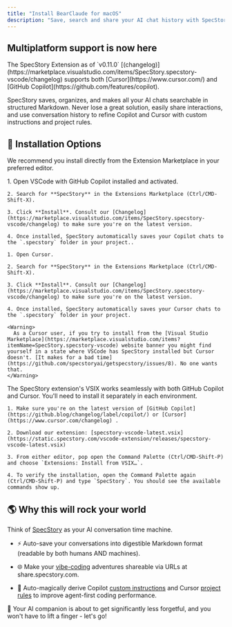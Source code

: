 ```yaml
---
title: "Install BearClaude for macOS"
description: "Save, search and share your AI chat history with SpecStory."
---
```


## Multiplatform support is now here

<Note>
The SpecStory Extension as of `v0.11.0` [(changelog)](https://marketplace.visualstudio.com/items/SpecStory.specstory-vscode/changelog) supports both [Cursor](https://www.cursor.com/) and [GitHub Copilot](https://github.com/features/copilot).
</Note>

SpecStory saves, organizes, and makes all your AI chats searchable in structured Markdown. Never lose a great solution, easily share interactions, and use conversation history to refine Copilot and Cursor with custom instructions and project rules.

## 🍦 Installation Options

We recommend you install directly from the Extension Marketplace in your preferred editor.

<Tabs>
  <Tab title="GitHub Copilot">
    1. Open VSCode with GitHub Copilot installed and activated.
    
    2. Search for **SpecStory** in the Extensions Marketplace (Ctrl/CMD-Shift-X).
    
    3. Click **Install**. Consult our [Changelog](https://marketplace.visualstudio.com/items/SpecStory.specstory-vscode/changelog) to make sure you're on the latest version.
    
    4. Once installed, SpecStory automatically saves your Copilot chats to the `.specstory` folder in your project..
  </Tab>
  <Tab title="Cursor">
        
    1. Open Cursor.
    
    2. Search for **SpecStory** in the Extensions Marketplace (Ctrl/CMD-Shift-X).
    
    3. Click **Install**. Consult our [Changelog](https://marketplace.visualstudio.com/items/SpecStory.specstory-vscode/changelog) to make sure you're on the latest version.

    4. Once installed, SpecStory automatically saves your Cursor chats to the `.specstory` folder in your project.
    
    <Warning>
      As a Cursor user, if you try to install from the [Visual Studio Marketplace](https://marketplace.visualstudio.com/items?itemName=SpecStory.specstory-vscode) website banner you might find yourself in a state where VSCode has SpecStory installed but Cursor doesn't. [It makes for a bad time](https://github.com/specstoryai/getspecstory/issues/8). No one wants that.
    </Warning>
  </Tab>
  <Tab title="Install from VSIX">
     <Tip>
     The SpecStory extension's VSIX works seamlessly with both GitHub Copilot and Cursor. You'll need to install it separately in each environment.
    </Tip>

    1. Make sure you're on the latest version of [GitHub Copilot](https://github.blog/changelog/label/copilot/) or [Cursor](https://www.cursor.com/changelog) .
    
    2. Download our extension: [specstory-vscode-latest.vsix](https://static.specstory.com/vscode-extension/releases/specstory-vscode-latest.vsix)
    
    3. From either editor, pop open the Command Palette (Ctrl/CMD-Shift-P) and choose `Extensions: Install from VSIX…`.
    
    4. To verify the installation, open the Command Palette again (Ctrl/CMD-Shift-P) and type `SpecStory`. You should see the available commands show up.
  </Tab>
</Tabs>

## 🌎 Why this will rock your world

Think of [SpecStory](https://specstory.com) as your AI conversation time machine.

* ⚡ Auto-save your conversations into digestible Markdown format (readable by both humans AND machines).

* 🌐 Make your [vibe-coding](https://x.com/karpathy/status/1886192184808149383) adventures shareable via URLs at share.specstory.com.

* 🧪 Auto-magically derive Copilot [custom instructions](https://code.visualstudio.com/docs/copilot/copilot-customization) and Cursor [project rules](https://docs.cursor.com/context/rules-for-ai#project-rules-recommended) to improve agent-first coding performance.

🧠 Your AI companion is about to get significantly less forgetful, and you won't have to lift a finger - let's go!